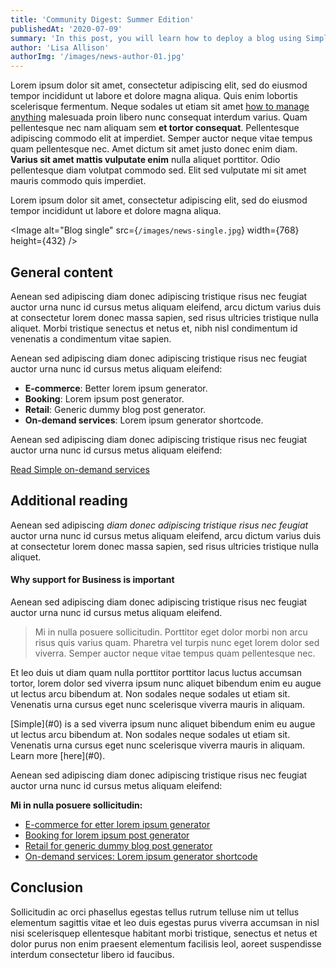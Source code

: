 ```yaml
---
title: 'Community Digest: Summer Edition'
publishedAt: '2020-07-09'
summary: 'In this post, you will learn how to deploy a blog using Simple custom asset source plugin that uses the webcam to insert a photo in the image field.'
author: 'Lisa Allison'
authorImg: '/images/news-author-01.jpg'
---
```


Lorem ipsum dolor sit amet, consectetur adipiscing elit, sed do eiusmod tempor incididunt ut labore et dolore magna aliqua. Quis enim lobortis scelerisque fermentum. Neque sodales ut etiam sit amet [how to manage anything](#0) malesuada proin libero nunc consequat interdum varius. Quam pellentesque nec nam aliquam sem **et tortor consequat**. Pellentesque adipiscing commodo elit at imperdiet. Semper auctor neque vitae tempus quam pellentesque nec. Amet dictum sit amet justo donec enim diam. **Varius sit amet mattis vulputate enim** nulla aliquet porttitor. Odio pellentesque diam volutpat commodo sed. Elit sed vulputate mi sit amet mauris commodo quis imperdiet.

Lorem ipsum dolor sit amet, consectetur adipiscing elit, sed do eiusmod tempor incididunt ut labore et dolore magna aliqua.

<Image
  alt="Blog single"
  src={`/images/news-single.jpg`}
  width={768}
  height={432}
/>

## General content

Aenean sed adipiscing diam donec adipiscing tristique risus nec feugiat auctor urna nunc id cursus metus aliquam eleifend, arcu dictum varius duis at consectetur lorem donec massa sapien, sed risus ultricies tristique nulla aliquet. Morbi tristique senectus et netus et, nibh nisl condimentum id venenatis a condimentum vitae sapien.

Aenean sed adipiscing diam donec adipiscing tristique risus nec feugiat auctor urna nunc id cursus metus aliquam eleifend:

- **E-commerce**: Better lorem ipsum generator.
- **Booking**: Lorem ipsum post generator.
- **Retail**: Generic dummy blog post generator.
- **On-demand services**: Lorem ipsum generator shortcode.

Aenean sed adipiscing diam donec adipiscing tristique risus nec feugiat auctor urna nunc id cursus metus aliquam eleifend:

[Read Simple on-demand services](#0)

## Additional reading

Aenean sed adipiscing _diam donec adipiscing tristique risus nec feugiat_ auctor urna nunc id cursus metus aliquam eleifend, arcu dictum varius duis at consectetur lorem donec massa sapien, sed risus ultricies tristique nulla aliquet.

#### Why support for Business is important

Aenean sed adipiscing diam donec adipiscing tristique risus nec feugiat auctor urna nunc id cursus metus aliquam eleifend.

> Mi in nulla posuere sollicitudin. Porttitor eget dolor morbi non arcu risus quis varius quam. Pharetra vel turpis nunc eget lorem dolor sed viverra. Semper auctor neque vitae tempus quam pellentesque nec.

Et leo duis ut diam quam nulla porttitor porttitor lacus luctus accumsan tortor, lorem dolor sed viverra ipsum nunc aliquet bibendum enim eu augue ut lectus arcu bibendum at. Non sodales neque sodales ut etiam sit. Venenatis urna cursus eget nunc scelerisque viverra mauris in aliquam.

<Banner>
  [Simple](#0) is a sed viverra ipsum nunc aliquet bibendum enim eu augue ut
  lectus arcu bibendum at. Non sodales neque sodales ut etiam sit. Venenatis
  urna cursus eget nunc scelerisque viverra mauris in aliquam. Learn more
  [here](#0).
</Banner>

Aenean sed adipiscing diam donec adipiscing tristique risus nec feugiat auctor urna nunc id cursus metus aliquam eleifend:

**Mi in nulla posuere sollicitudin:**

- [E-commerce for etter lorem ipsum generator](#0)
- [Booking for lorem ipsum post generator](#0)
- [Retail for generic dummy blog post generator](#0)
- [On-demand services: Lorem ipsum generator shortcode](#0)

## Conclusion

Sollicitudin ac orci phasellus egestas tellus rutrum telluse nim ut tellus elementum sagittis vitae et leo duis egestas purus viverra accumsan in nisl nisi scelerisquep ellentesque habitant morbi tristique, senectus et netus et dolor purus non enim praesent elementum facilisis leol, aoreet suspendisse interdum consectetur libero id faucibus.
